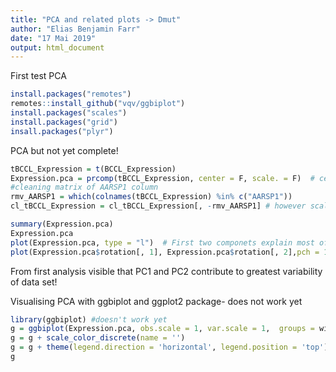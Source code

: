 ```yaml
---
title: "PCA and related plots -> Dmut"
author: "Elias Benjamin Farr"
date: "17 Mai 2019"
output: html_document
---
```

First test PCA
```r
install.packages("remotes")
remotes::install_github("vqv/ggbiplot")
install.packages("scales")
install.packages("grid")
insall.packages("plyr")
```

PCA but not yet complete!
``` r
tBCCL_Expression = t(BCCL_Expression)
Expression.pca = prcomp(tBCCL_Expression, center = F, scale. = F)  # centering and scaling of data not possible since row of zeros cannot be scaled down to varianz 1 due to the "AARSP1" column consisting only of zeros
#cleaning matrix of AARSP1 column
rmv_AARSP1 = which(colnames(tBCCL_Expression) %in% c("AARSP1")) 
cl_tBCCL_Expression = cl_tBCCL_Expression[, -rmv_AARSP1] # however scaling still does not work since Zero-column still there need now to filter all columns which are 0

summary(Expression.pca)
Expression.pca
plot(Expression.pca, type = "l")  # First two componets explain most of the variability in the data
plot(Expression.pca$rotation[, 1], Expression.pca$rotation[, 2],pch = 19, xlab = "PC1", ylab = "PC2") 
```
From first analysis visible that PC1 and PC2 contribute to greatest variability of data set!


Visualising PCA with ggbiplot and ggplot2 package- does not work yet 
```r
library(ggbiplot) #doesn't work yet
g = ggbiplot(Expression.pca, obs.scale = 1, var.scale = 1,  groups = wine.class, ellipse = TRUE, circle = TRUE)
g = g + scale_color_discrete(name = '') 
g = g + theme(legend.direction = 'horizontal', legend.position = 'top')
g
```

